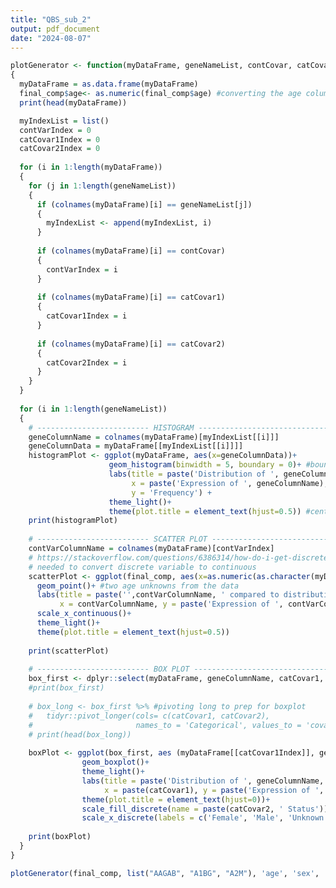 ```yaml
---
title: "QBS_sub_2"
output: pdf_document
date: "2024-08-07"
---
```


```r
plotGenerator <- function(myDataFrame, geneNameList, contCovar, catCovar1, catCovar2)
{
  myDataFrame = as.data.frame(myDataFrame)
  final_comp$age<- as.numeric(final_comp$age) #converting the age column from characters to numerics
  print(head(myDataFrame))

  myIndexList = list()
  contVarIndex = 0
  catCovar1Index = 0
  catCovar2Index = 0
  
  for (i in 1:length(myDataFrame))
  {
    for (j in 1:length(geneNameList))
    {
      if (colnames(myDataFrame)[i] == geneNameList[j])
      {
        myIndexList <- append(myIndexList, i)
      }
      
      if (colnames(myDataFrame)[i] == contCovar)
      {
        contVarIndex = i
      }
      
      if (colnames(myDataFrame)[i] == catCovar1)
      {
        catCovar1Index = i
      }
      
      if (colnames(myDataFrame)[i] == catCovar2)
      {
        catCovar2Index = i
      }
    }
  }
  
  for (i in 1:length(geneNameList))
  {
    # ------------------------- HISTOGRAM ---------------------------------
    geneColumnName = colnames(myDataFrame)[myIndexList[[i]]]
    geneColumnData = myDataFrame[[myIndexList[[i]]]]
    histogramPlot <- ggplot(myDataFrame, aes(x=geneColumnData))+
                      geom_histogram(binwidth = 5, boundary = 0)+ #boundary at 0 to group data
                      labs(title = paste('Distribution of ', geneColumnName),
                           x = paste('Expression of ', geneColumnName),
                           y = 'Frequency') +
                      theme_light()+
                      theme(plot.title = element_text(hjust=0.5)) #centering title
    print(histogramPlot)
    
    # ------------------------- SCATTER PLOT ------------------------------
    contVarColumnName = colnames(myDataFrame)[contVarIndex]
    # https://stackoverflow.com/questions/6386314/how-do-i-get-discrete-factor-levels-to-be-treated-as-continuous
    # needed to convert discrete variable to continuous
    scatterPlot <- ggplot(final_comp, aes(x=as.numeric(as.character(myDataFrame[[contVarIndex]])), y=geneColumnData))+
      geom_point()+ #two age unknowns from the data
      labs(title = paste('',contVarColumnName, ' compared to distribution of gene ', geneColumnName),
           x = contVarColumnName, y = paste('Expression of ', contVarColumnName))+
      scale_x_continuous()+
      theme_light()+
      theme(plot.title = element_text(hjust=0.5))
    
    print(scatterPlot)
    
    # ------------------------- BOX PLOT ----------------------------------
    box_first <- dplyr::select(myDataFrame, geneColumnName, catCovar1, catCovar2) #selecting data columns for easier viewing
    #print(box_first)
     
    # box_long <- box_first %>% #pivoting long to prep for boxplot
    #   tidyr::pivot_longer(cols= c(catCovar1, catCovar2), 
    #                       names_to = 'Categorical', values_to = 'covar1/covar2')
    # print(head(box_long))
     
    boxPlot <- ggplot(box_first, aes (myDataFrame[[catCovar1Index]], geneColumnData, fill = myDataFrame[[catCovar2Index]]))+
                geom_boxplot()+
                theme_light()+
                labs(title = paste('Distribution of ', geneColumnName, ' Based on ', catCovar1, ' Coloured by ', catCovar2),
                     x = paste(catCovar1), y = paste('Expression of ', geneColumnName))+
                theme(plot.title = element_text(hjust=0))+
                scale_fill_discrete(name = paste(catCovar2, ' Status'))+
                scale_x_discrete(labels = c('Female', 'Male', 'Unknown'))
    
    print(boxPlot)
  }
}

plotGenerator(final_comp, list("AAGAB", "A1BG", "A2M"), 'age', 'sex', 'mechanical_ventilation')

```

